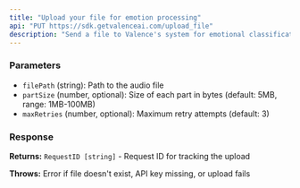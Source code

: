 ```yaml
---
title: "Upload your file for emotion processing"
api: "PUT https://sdk.getvalenceai.com/upload_file"
description: "Send a file to Valence's system for emotional classification."
---
```


### Parameters

- `filePath` (string): Path to the audio file
- `partSize` (number, optional): Size of each part in bytes (default: 5MB, range: 1MB-100MB)
- `maxRetries` (number, optional): Maximum retry attempts (default: 3)

### Response

**Returns:** `RequestID [string]` - Request ID for tracking the upload

**Throws:** Error if file doesn't exist, API key missing, or upload fails